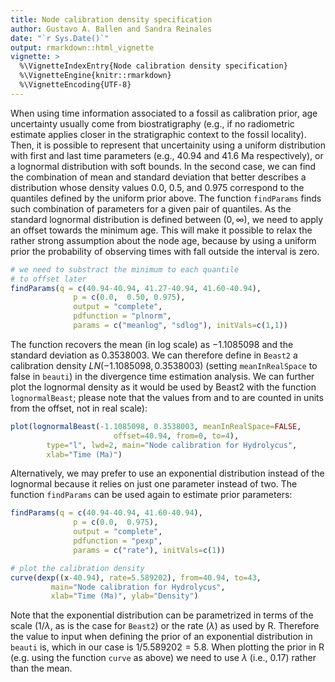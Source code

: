 ```yaml
---
title: Node calibration density specification
author: Gustavo A. Ballen and Sandra Reinales
date: "`r Sys.Date()`"
output: rmarkdown::html_vignette
vignette: >
  %\VignetteIndexEntry{Node calibration density specification}
  %\VignetteEngine{knitr::rmarkdown}
  %\VignetteEncoding{UTF-8}
---
```


When using time information associated to a fossil as calibration prior, age uncertainty usually come from biostratigraphy (e.g., if no radiometric estimate applies closer in the stratigraphic context to the fossil locality). Then, it is possible to represent that uncertainity using a uniform distribution with first and last time parameters (e.g., 40.94 and 41.6 Ma respectively), or a lognormal distribution with soft bounds. In the second case, we can find the combination of mean and standard deviation that better describes a distribution whose density values 0.0, 0.5, and 0.975 correspond to the quantiles defined by the uniform prior above. The function `findParams` finds such combination of parameters for a given pair of quantiles. As the standard lognormal distribution is defined between $(0,\infty)$, we need to apply an offset towards the minimum age. This will make it possible to relax the rather strong assumption about the node age, because by using a uniform prior the probability of observing times with fall outside the interval is zero.

```r
# we need to substract the minimum to each quantile
# to offset later
findParams(q = c(40.94-40.94, 41.27-40.94, 41.60-40.94),
              p = c(0.0,  0.50, 0.975),
              output = "complete",
              pdfunction = "plnorm",
              params = c("meanlog", "sdlog"), initVals=c(1,1))
```

The function recovers the mean (in log scale) as $-1.1085098$ and the standard deviation as $0.3538003$. We can therefore define in `Beast2` a calibration density $LN(-1.1085098, 0.3538003)$ (setting `meanInRealSpace` to false in `beauti`) in the divergence time estimation analysis. We can further plot the lognormal density as it would be used by Beast2 with the function `lognormalBeast`; please note that the values from and to are counted in units from the offset, not in real scale):

```r
plot(lognormalBeast(-1.1085098, 0.3538003, meanInRealSpace=FALSE,
                       offset=40.94, from=0, to=4),
        type="l", lwd=2, main="Node calibration for Hydrolycus",
        xlab="Time (Ma)")
```

Alternatively, we may prefer to use an exponential distribution instead of the lognormal because it relies on just one parameter instead of two. The function `findParams` can be used again to estimate prior parameters:

```r
findParams(q = c(40.94-40.94, 41.60-40.94),
              p = c(0.0,  0.975),
              output = "complete",
              pdfunction = "pexp",
              params = c("rate"), initVals=c(1))

# plot the calibration density
curve(dexp((x-40.94), rate=5.589202), from=40.94, to=43,
         main="Node calibration for Hydrolycus",
         xlab="Time (Ma)", ylab="Density")

```

Note that the exponential distribution can be parametrized in terms of the scale ($1/\lambda$, as is the case for `Beast2`) or the rate ($\lambda$) as used by R. Therefore the value to input when defining the prior of an exponential distribution in `beauti` is, which in our case is $1/5.589202 = 5.8$. When plotting the prior in R (e.g. using the function `curve` as above) we need to use $\lambda$ (i.e., 0.17) rather than the mean.
